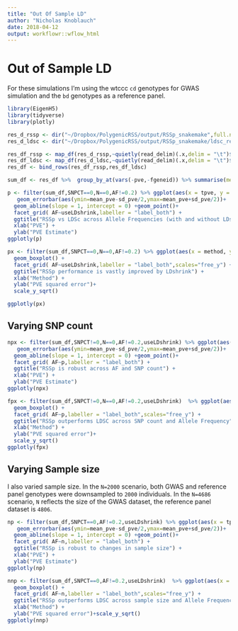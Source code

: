 ```yaml
---
title: "Out Of Sample LD"
author: "Nicholas Knoblauch"
date: 2018-04-12
output: workflowr::wflow_html
---
```


# Out of Sample LD

For these simulations I'm using the wtccc `cd` genotypes for GWAS simulation and the `bd` genotypes as a reference panel.


```r
library(EigenH5)
library(tidyverse)
library(plotly)
```



```r
res_d_rssp <- dir("~/Dropbox/PolygenicRSS/output/RSSp_snakemake",full.names = T,pattern="SNP")
res_d_ldsc <- dir("~/Dropbox/PolygenicRSS/output/RSSp_snakemake/ldsc_res/",pattern="cd",full.names = T)

res_df_rssp <- map_df(res_d_rssp,~quietly(read_delim)(.x,delim = "\t")$result %>% mutate(chrom=as.character(chrom),method="RSSp")) %>% filter(!is.na(simulation),!is.na(useLDshrink)) %>% filter(scenario == "RepPVE", dataset == "cd", panel_dataset == "bd",chrom=="1-22",simulation=="gwas",!is.na(chrom),!is.na(AF)) %>% select(-ends_with("bound"),-sigu,-lnZ,-bias,-tbias,-optim,-useGradient,-log_params,-message,-convergence)
res_df_ldsc <- map_df(res_d_ldsc,~quietly(read_delim)(.x,delim = "\t")$result %>% mutate(Intercept=as.character(Intercept),chrom=as.character(chrom),method=ifelse(useIntercept,"LDSC_Intercept","LDSC_noIntercept"))) %>% filter(scenario == "RepPVE", dataset == "cd", panel_dataset == "bd",chrom=="1-22",simulation=="gwas",!is.na(chrom),!is.na(AF))%>% select(-Lambda_GC,-Mean_Chi_2,-Total_time_elapsed,-Intercept)
res_df <- bind_rows(res_df_rssp,res_df_ldsc)

sum_df <- res_df %>%  group_by_at(vars(-pve,-fgeneid)) %>% summarise(mean_pve=mean(pve),sd_pve=sd(pve),error_pve=mean((pve-tpve)^2)) %>% ungroup()
```


```r
p <- filter(sum_df,SNPCT==0,N==0,AF!=0.2) %>% ggplot(aes(x = tpve, y = mean_pve,col=method)) +
   geom_errorbar(aes(ymin=mean_pve-sd_pve/2,ymax=mean_pve+sd_pve/2))+
  geom_abline(slope = 1, intercept = 0) +geom_point()+
  facet_grid( AF~useLDshrink,labeller = "label_both") +
  ggtitle("RSSp vs LDSc across Allele Frequencies (with and without LDshrink)") +
  xlab("PVE") + 
  ylab("PVE Estimate")
ggplotly(p)
```


```r
px <- filter(sum_df,SNPCT==0,N==0,AF!=0.2) %>% ggplot(aes(x = method, y = error_pve,fill=method)) +
  geom_boxplot() + 
  facet_grid( AF~useLDshrink,labeller = "label_both",scales="free_y") +
  ggtitle("RSSp performance is vastly improved by LDshrink") +
  xlab("Method") + 
  ylab("PVE squared error")+
  scale_y_sqrt()

ggplotly(px)
```

## Varying SNP count


```r
npx <- filter(sum_df,SNPCT!=0,N==0,AF!=0.2,useLDshrink) %>% ggplot(aes(x = tpve, y = mean_pve,col=method)) +
   geom_errorbar(aes(ymin=mean_pve-sd_pve/2,ymax=mean_pve+sd_pve/2))+
  geom_abline(slope = 1, intercept = 0) +geom_point()+
  facet_grid( AF~p,labeller = "label_both") +
  ggtitle("RSSp is robust across AF and SNP count") +
  xlab("PVE") + 
  ylab("PVE Estimate")
ggplotly(npx)
```


```r
fpx <- filter(sum_df,SNPCT!=0,N==0,AF!=0.2,useLDshrink)  %>% ggplot(aes(x = method, y = error_pve,fill=method)) +
  geom_boxplot() + 
  facet_grid( AF~p,labeller = "label_both",scales="free_y") +
  ggtitle("RSSp outperforms LDSC across SNP count and Allele Frequency") +
  xlab("Method") + 
  ylab("PVE squared error")+
  scale_y_sqrt()
ggplotly(fpx)
```


## Varying Sample size

I also varied sample size.  In the `N=2000` scenario, both GWAS and reference panel genotypes were downsampled to `2000` individuals.  In the `N=4686` scenario, `N` reflects the size of the GWAS dataset, the reference panel dataset is `4806`.

```r

np <- filter(sum_df,SNPCT==0,AF!=0.2,useLDshrink) %>% ggplot(aes(x = tpve, y = mean_pve,col=method)) +
   geom_errorbar(aes(ymin=mean_pve-sd_pve/2,ymax=mean_pve+sd_pve/2))+
  geom_abline(slope = 1, intercept = 0) +geom_point()+
  facet_grid( AF~n,labeller = "label_both") +
  ggtitle("RSSp is robust to changes in sample size") +
  xlab("PVE") + 
  ylab("PVE Estimate")
ggplotly(np)
```


```r
nnp <- filter(sum_df,SNPCT==0,AF!=0.2,useLDshrink)  %>% ggplot(aes(x = method, y = error_pve,fill=method)) +
  geom_boxplot() + 
  facet_grid( AF~n,labeller = "label_both",scales="free_y") +
  ggtitle("RSSp outperforms LDSC across sample size and Allele Frequency") +
  xlab("Method") + 
  ylab("PVE squared error")+scale_y_sqrt()
ggplotly(nnp)
```
<!-- # Estimates when PVE is precisely 0 -->

<!-- These (2) simulations were performed using the `RA` dataset -->

<!-- ```{r} -->
<!-- res_d_rssp <- dir("~/Dropbox/PolygenicRSS/output/RSSp_snakemake",pattern="ra",full.names = T) -->
<!-- # res_d_rssp <- dir("~/Dropbox/PolygenicRSS/output/RSSp_snakemake",pattern="ra",full.names = T) -->


<!-- res_df <- map_df(res_d_rssp,read_delim,delim="\t") %>% filter(scenario=="NoPVE")  -->
<!-- tparam_df <- distinct(res_df,fgeneid,tsigu,tpve,p,n) -->
<!-- ggplot(res_df,aes(x=tpve,y=pve))+geom_point()+geom_smooth(method="lm",formula=y~x+0)+facet_grid(useLDshrink~simulation,labeller = "label_both")+ggtitle("RSSp",paste0("p=",unique(tparam_df$p),",N=",unique(tparam_df$n)))+xlab("PVE")+ylab(bquote(hat(PVE))) -->
<!-- # rss_res <- select(res_df,fgeneid,tpve,pve,simulation,useLDshrink) %>% mutate(RSSp=tpve-pve) %>% select(-pve) -->
<!-- ``` -->




<!-- ```{r} -->
<!-- res_d_rssp <- dir("~/Dropbox/PolygenicRSS/output/RSSp_snakemake/ldsc_res/",pattern="ra",full.names = T) -->
<!-- res_df <- map_df(res_d_rssp,~read_delim(.x,delim="\t") %>% mutate(Intercept=as.character(Intercept))) %>% filter(scenario=="NoPVE")  %>% inner_join(tparam_df) -->
<!-- ggplot(res_df,aes(x=tpve,y=pve))+geom_point()+geom_smooth(method="lm",formula=y~x+0)+facet_grid(useLDshrink~useIntercept,labeller = "label_both")+ggtitle("LDSC",paste0("p=",unique(tparam_df$p),",N=",unique(tparam_df$n)))+xlab("PVE")+ylab(bquote(hat(PVE))) -->

<!-- ``` -->

